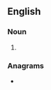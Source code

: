 ==English==

===Noun===
{{head|en|noun form}}

# {{plural of|en|woodpecker}}

===Anagrams===
* {{anagrams|en|a=cdeekooprsw|peckerwoods}}